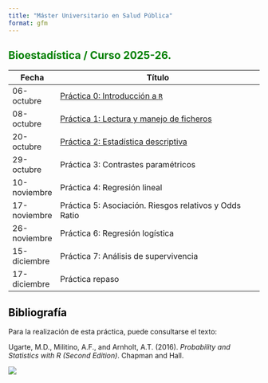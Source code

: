 ```yaml
---
title: "Máster Universitario en Salud Pública"
format: gfm
---
```


## Bioestadística / Curso 2025-26. {style="color: green"}

| Fecha        | Título                                                       |
|--------------|--------------------------------------------------------------|
| 06-octubre   | [Práctica 0: Introducción a `R`](./Practica0.html)           |
| 08-octubre   | [Práctica 1: Lectura y manejo de ficheros](./Practica1.html) |
| 20-octubre   | [Práctica 2: Estadística descriptiva](./Practica2.html)      |
| 29-octubre   | Práctica 3: Contrastes paramétricos                          |
| 10-noviembre | Práctica 4: Regresión lineal                                 |
| 17-noviembre | Práctica 5: Asociación. Riesgos relativos y Odds Ratio       |
| 26-noviembre | Práctica 6: Regresión logística                              |
| 15-diciembre | Práctica 7: Análisis de supervivencia                        |
| 17-diciembre | Práctica repaso                                              |

## Bibliografía {style="color: black"}

Para la realización de esta práctica, puede consultarse el texto:

Ugarte, M.D., Militino, A.F., and Arnholt, A.T. (2016). *Probability and Statistics with R (Second Edition)*. Chapman and Hall.

![](img/PASWR2.jpg)
